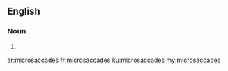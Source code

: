 ==English==

===Noun===
{{head|en|plural}}

# {{plural of|microsaccade|lang=en|nocat=1}}

[[ar:microsaccades]]
[[fr:microsaccades]]
[[ku:microsaccades]]
[[my:microsaccades]]